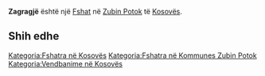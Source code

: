 {{Fshat në Kosovës
 | Emri                = Zagragjë
| sqi_N_name = Zagragjë
| sqi_N_FULL_NAME_RO = Zagragjë
| sqi_N_FULL_NAME_ND_RO = Zagragje
| sqi_N_SORT_NAME_RG = ZAGRAGJE
| sqi_N_FULL_NAME_RG = Zagragjë
| sqi_N_FULL_NAME_ND_RG = Zagragje
| srp_N_name = Zagrađe
| srp_N_FULL_NAME_RO = Zagrađe
| srp_N_FULL_NAME_ND_RO = Zagrade
| srp_N_SORT_NAME_RG = ZAGRADE
| srp_N_FULL_NAME_RG = Zagrađe
| srp_N_FULL_NAME_ND_RG = Zagrade
| srp_NS_name = Заграђе
| srp_NS_FULL_NAME_RO = Заграђе
| srp_NS_FULL_NAME_ND_RO = Заграђе
| srp_NS_SORT_NAME_RG = ЗАГРАЂЕ
| srp_NS_FULL_NAME_RG = Заграђе
| srp_NS_FULL_NAME_ND_RG = Заграђе

 | Emri (Rasa dhanore) = 
 | Figura              = 
 | Shteti              = Kosovo
 | Komuna              = Zubin Potok
 | Kodi postar         = 
 | Sipërfaqja          = 

 | Popullsia           = 

 | Regj. i popullsisë  = 
 | Dend. e popullsisë  = 
 | Faqja zyrtare       = 
 <!--- Koordinatat ----> 
 | Gjerësia            = 42.9925
 | Gjatësia            = 20.613333
 | Lartësia            = 
}}
'''Zagragjë''' është një [[Fshat]] në [[Zubin Potok]] të [[Kosovës]].

<!-- == Gjeografia == -->
<!-- == Historia == -->
<!-- == Demografia == -->
== Shih edhe ==
{{Komuna Zubin Potok}}
{{Kosovo-Administrata-Cung}}

[[Kategoria:Fshatra në Kosovës]]
[[Kategoria:Fshatra në Kommunes Zubin Potok]]
[[Kategoria:Vendbanime në Kosovës]]